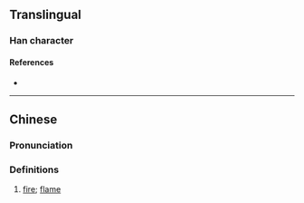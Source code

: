 {{character info/new}}
==Translingual==

===Han character===
{{Han char|rn=86|rad=火|as=04|sn=8|four=|canj=FMF|ids=⿰火不}}

====References====
* {{Han ref|kx=0667.090|dkj=18906|dj=1076.180|hdz=32191.100|uh=708B|ud=28811}}

----

==Chinese==
{{zh-forms}}

===Pronunciation===
{{zh-pron
|m=pī
|c=pui1
|mc=
|oc=
|ma=
|cat=n
}}

===Definitions===
{{zh-hanzi}}

# [[fire]]; [[flame]]